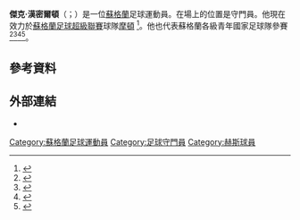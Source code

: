 {{short description|Scottish footballer}}
{{Use dmy dates|date=August 2014}}
{{Infobox football biography
| name = 傑克·漢密爾頓<br>''Jack Hamilton''
| image = 
| fullname = Jack Hamilton
| birth_date = {{Birth date and age|df=y|1994|3|22}}
| birth_place = {{SCO}}[[丹尼|丹尼]]
| height = 
| currentclub = [[格里诺克慕顿足球俱乐部|摩頓]]
| clubnumber = 1
| position = [[守門員|守門員]]
| youthyears1 = 2006–2009
| youthclubs1 = [[史丹侯斯姆足球會|史丹侯斯姆]]
| youthyears2 = 2009–2011
| youthclubs2 = [[哈茨足球俱樂部|哈茨]]
| years1 = 2011–2018
| caps1 = 48
| goals1 = 0
| clubs1 = [[哈茨足球俱樂部|哈茨]]
| years2 = 2012–2013
| caps2 = 8
| goals2 = 0
| clubs2 = → [[福弗爾競技足球俱樂部|福弗爾競技]] (外借)
| years3 = 2014
| caps3 = 2
| goals3 = 0
| clubs3 = → [[東法夫足球會|東法夫]] (外借)
| years4 = 2014
| caps4 = 1
| goals4 = 0
| clubs4 = → [[史丹侯斯姆足球會|史丹侯斯姆]](外借)
| years5 = 2018–2021
| caps5 = 46
| goals5 = 0
| clubs5 = [[邓迪足球俱乐部|登地]]
| clubs6 = [[格里诺克慕顿足球俱乐部|摩頓]]
| years6 = 2021–
| goals6 = 0
| caps6 = 0
| nationalyears1 = 2009
| nationalteam1 = [[蘇格蘭U15|蘇格蘭U15]]
| nationalcaps1 = 1
| nationalgoals1 = 0
| nationalyears2 = 2009
| nationalteam2 = [[蘇格蘭U16|蘇格蘭U16]]
| nationalcaps2 = 1
| nationalgoals2 = 0
| nationalyears3 = 2010–2011
| nationalteam3 = [[蘇格蘭U17|蘇格蘭U17]]
| nationalcaps3 = 10
| nationalgoals3 = 0
| nationalyears4 = 2012
| nationalteam4 = [[蘇格蘭U18|蘇格蘭U18]]
| nationalcaps4 = 1
| nationalgoals4 = 0
| nationalyears5 = 2012–2013
| nationalteam5 = [[蘇格蘭U19|蘇格蘭U19]]
| nationalcaps5 = 9
| nationalgoals5 = 0
| nationalyears6 = 2013–2016
| nationalteam6 = [[蘇格蘭21歲以下足球代表隊|蘇格蘭U21]]
| nationalcaps6 = 10
| nationalgoals6 = 0
| club-update = 2021年7月7日
| ntupdate = 2016年8月7日
}}
'''傑克·漢密爾頓'''（{{lang-en|Jack Hamilton}}；{{bd|1994年|3月23日}}）是一位[[蘇格蘭|蘇格蘭]]足球運動員。在場上的位置是守門員。他現在效力於[[蘇格蘭足球超級聯賽|蘇格蘭足球超級聯賽]]球隊[[格里诺克慕顿足球俱乐部|摩頓]] <ref>{{cite web | url=http://www.heartsfc.co.uk/articles/jack-hamilton-hearts_2241487_56368 | title=Hearts Profile | publisher=[[Heart_of_Midlothian_F.C.|Heart of Midlothian F.C.]] | date=10 September 2011 | accessdate=12 September 2011 | deadurl=yes | archiveurl=https://web.archive.org/web/20110927172649/http://www.heartsfc.co.uk/articles/jack-hamilton-hearts_2241487_56368 | archivedate=2011年9月27日 }}</ref>。他也代表蘇格蘭各級青年國家足球隊參賽<ref>{{cite web | url=http://www.scottishfa.co.uk/football_player_profile.cfm?page=454&playerID=63097&squadID=21 | title=Jack Hamilton – U15 Squad | publisher=[[Scottish_Football_Association|Scottish Football Association]] | accessdate=12 September 2011}}</ref><ref>{{cite web | url=http://www.scottishfa.co.uk/football_player_profile.cfm?page=454&playerID=63097&squadID=17 | title=Jack Hamilton – U16 Squad | publisher=[[Scottish_Football_Association|Scottish Football Association]] | accessdate=12 September 2011}}</ref><ref>{{cite web | url=http://www.scottishfa.co.uk/football_player_profile.cfm?page=454&playerID=63097&squadID=13 | title=Jack Hamilton – U17 Squad | publisher=[[Scottish_Football_Association|Scottish Football Association]] | accessdate=12 September 2011}}</ref><ref>{{cite web | url=http://www.uefa.com/under17/teams/player=250022719/index.html | title=Uefa Profile | publisher=Uefa.com | accessdate=12 September 2011 | archive-date=2011-09-15 | archive-url=https://web.archive.org/web/20110915122020/http://www.uefa.com/under17/teams/player=250022719/index.html | dead-url=no }}</ref>。

==參考資料==
{{Reflist}}

==外部連結==
*{{soccerbase|60699}}

{{DEFAULTSORT:Hamilton, Jack}}
[[Category:蘇格蘭足球運動員|Category:蘇格蘭足球運動員]]
[[Category:足球守門員|Category:足球守門員]]
[[Category:赫斯球員|Category:赫斯球員]]